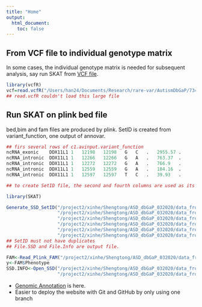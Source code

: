 ```yaml
---
title: "Home"
output:
  html_document:
    toc: false
---
```


## From VCF file to individual genotype matrix 

In some cases, the individual genotype matrix is needed for subsequent analysis, say run SKAT from [VCF file](https://samtools.github.io/hts-specs/VCFv4.2.pdf).

```r
library(vcfR)
vcf=read.vcfR("/Users/han24/Documents/Research/rare-var/AutismDbGaP/73416-DS-ASD/pseudocc.tucc.vcf.gz.1.to.500000.gz")
## read.vcfR couldn't load this large file 
```


## Run SKAT on plink bed file 

bed,bim and fam files are produced by plink. SetID  is created from variant_function, one output of annovar. 


```r
## firs several rows of c1.avinput.variant_function
ncRNA_exonic	DDX11L1	1	12198	12198	G	C	.	2955.57	.
ncRNA_intronic	DDX11L1	1	12266	12266	G	A	.	763.37	.
ncRNA_intronic	DDX11L1	1	12272	12272	G	A	.	766.9	.
ncRNA_intronic	DDX11L1	1	12559	12559	G	A	.	184.16	.
ncRNA_intronic	DDX11L1	1	12597	12597	T	C	.	39.93	.

## to create SetID file, the second and fourth columns are used as its first and second column.  
```


```r
library(SKAT)

Generate_SSD_SetID("/project2/xinhe/Shengtong/ASD_dbGaP_032020/data_from_nick/73416-DS-ASD/pseudocc.tucc.bed", 
                   "/project2/xinhe/Shengtong/ASD_dbGaP_032020/data_from_nick/73416-DS-ASD/pseudocc.tucc.bim", 
                   "/project2/xinhe/Shengtong/ASD_dbGaP_032020/data_from_nick/73416-DS-ASD/pseudocc.tucc.fam", 
                   "/project2/xinhe/Shengtong/ASD_dbGaP_032020/data_from_nick/73416-DS-ASD/c1.avinput.variant_function.NoDuplicate.1-1000.setID", 
                   "/project2/xinhe/Shengtong/ASD_dbGaP_032020/data_from_nick/73416-DS-ASD/File.SSD", 
                   "/project2/xinhe/Shengtong/ASD_dbGaP_032020/data_from_nick/73416-DS-ASD/File.Info")
## SetID must not have duplicates 
## File.SSD and File.Info are output file. 

FAM<-Read_Plink_FAM("/project2/xinhe/Shengtong/ASD_dbGaP_032020/data_from_nick/73416-DS-ASD/pseudocc.tucc.fam", Is.binary=FALSE)
y<-FAM$Phenotype
SSD.INFO<-Open_SSD("/project2/xinhe/Shengtong/ASD_dbGaP_032020/data_from_nick/73416-DS-ASD/File.SSD", 
                   "/project2/xinhe/Shengtong/ASD_dbGaP_032020/data_from_nick/73416-DS-ASD/File.Info")
```

*  [Genomic Annotation](GenomicAnnotations.html) is here. 
*  Easier to deploy the website with Git and GitHub by only using one branch

[rmarkdown]: http://rmarkdown.rstudio.com/rmarkdown_websites.htm
[rstudio]: https://www.rstudio.com/products/rstudio/download/preview/
